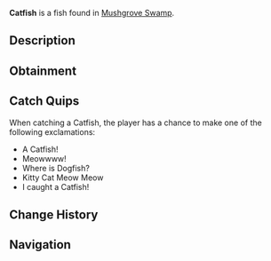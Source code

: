 {{FishInfobox
|image          = Catfish.png
|rarity         = Rare
|sea            = First Sea
|location       = [[Mushgrove Swamp]]
|sublocation    = 
|sources        = Fishing Rod
|radar_location = 
|xp             = 120
|weather        = Foggy
|time           = Night
|season         = Autumn, Summer
|bait           = Worm
|base_weight    = 15
|base_value     = 300
|weight_range   = 10
|base_chance    = 20
|base_resil     = 30
}}
'''Catfish''' is a {{Rarity|Rare}} fish found in [[Mushgrove Swamp]].

== Description ==
{{Description|The Catfish is a large, whiskered bottom-dweller with a sturdy build and smooth, scale-less skin. Known for its whisker-like barbels, which help it sense food in murky waters of Mushgrove Swamp, the catfish is a resilient and adaptable fish.|Bestiary Entry}}

== Obtainment ==
{{Description|Can be found in Mushgrove Swamp during the night.|Bestiary Hint}}
{{Fish Availability|
Mushgrove Swamp
|top_rods      = 
Krampus's Rod\146913.35\200647.88;
Magma Rod\139453.71\190459.83;
Plastic Rod\127643.73\174253.34;
Leviathan's Fang Rod\122131.8\164877.25;
Trident Rod\103624.65\152403.77;
Flimsy Rod\66508.83\181540.01;
Fast Rod\82197.48\173776.03;
Free Spirit Rod\97206.99\142965.13;
Ethereal Prism Rod\91490.29\98563.37;
Seraphic Rod\87623.91\98714.75;
No-Life Rod\87134.77\107229.58;
Rod Of The Forgotten Fang\81804.09\95321.66;
Challenger's Rod\78755.4\95229.45;
Rod Of The Depths\73230.22\92122.65;
Rod Of The Exalted One\72599.21\93799.34;
Zeus Rod\71313.99\90627.63;
Verdant Shear Rod\69835.16\86996.44;
Blazebringer Rod\67754.19\91302.27;
Depthseeker Rod\64292.59\81474.71;
Avalanche Rod\57873.54\73540.95;
Volcanic Rod\55569.2\81672.01;
Training Rod\51161.2\151533.57;
Steady Rod\24045.05\25426.55
|recommended   = Trident Rod
}}

== Catch Quips ==
When catching a Catfish, the player has a chance to make one of the following exclamations:
* A Catfish!
* Meowwww!
* Where is Dogfish?
* Kitty Cat Meow Meow
* I caught a Catfish!

== Change History ==
{{Change History|{{subst:Current Version}}}}

== Navigation ==
{{Fish Navbox|Mushgrove Swamp}}